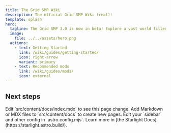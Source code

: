 ```yaml
---
title: The Grid SMP Wiki
description: The official Grid SMP Wiki (real)!
template: splash
hero:
  tagline: The Grid SMP 3.0 is now in beta! Explore a vast world filled with stunning landscapes, challenging quests, and a vibrant community of players.
  image:
    file: ../../assets/hero.png
  actions:
    - text: Getting Started
      link: /wiki/guides/getting-started/
      icon: right-arrow
      variant: primary
    - text: Recommended mods
      link: /wiki/guides/mods/
      icon: external
---
```



## Next steps

<CardGrid stagger>
	<Card title="Update content" icon="pencil">
		Edit `src/content/docs/index.mdx` to see this page change.
	</Card>
	<Card title="Add new content" icon="add-document">
		Add Markdown or MDX files to `src/content/docs` to create new pages.
	</Card>
	<Card title="Configure your site" icon="setting">
		Edit your `sidebar` and other config in `astro.config.mjs`.
	</Card>
	<Card title="Read the docs" icon="open-book">
		Learn more in [the Starlight Docs](https://starlight.astro.build/).
	</Card>
</CardGrid>
